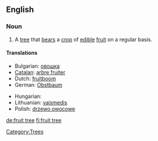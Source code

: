 ==English==
{{wikipedia}}

===Noun===
{{en-noun|sg=[[fruit]] [[tree]]}}

# A [[tree]] that [[bears]] a [[crop]] of [[edible]] [[fruit]] on a regular basis.

====Translations====
{{trans-top|a tree that bears a crop of edible fruit on a regular basis}}
* Bulgarian: [[овошка]] {{f}}
* [[Catalan]]: [[arbre fruiter]] {{m}}
* Dutch: [[fruitboom]] {{m}}
* German: [[Obstbaum]] {{m}}
{{trans-mid}}
* Hungarian: {{t|hu|gyümölcsfa}}
* Lithuanian: [[vaismedis]] {{m}}
* Polish: [[drzewo owocowe]] {{n}}
{{trans-bottom}}

[[Category:Trees]]

[[de:fruit tree]]
[[fi:fruit tree]]
